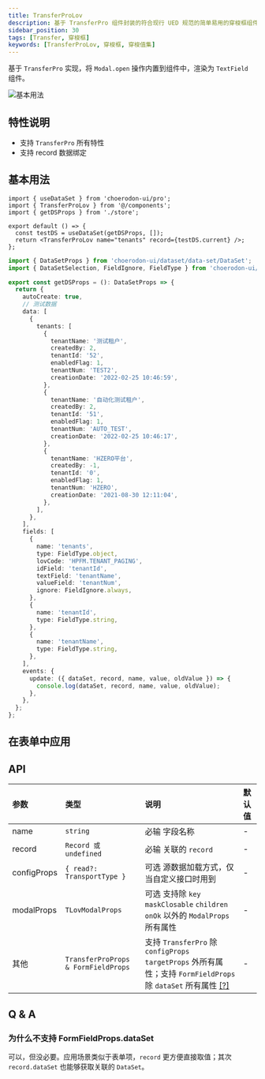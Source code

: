```yaml
---
title: TransferProLov
description: 基于 TransferPro 组件封装的符合现行 UED 规范的简单易用的穿梭框组件。
sidebar_position: 30
tags: [Transfer, 穿梭框]
keywords: [TransferProLov, 穿梭框, 穿梭值集]
---
```


基于 `TransferPro` 实现，将 `Modal.open` 操作内置到组件中，渲染为 `TextField` 组件。

![基本用法](./images/transfer-pro-lov-base.png)

## 特性说明

- 支持 `TransferPro` 所有特性
- 支持 record 数据绑定

## 基本用法


<Tabs>
  <TabItem value="index" label="Index" default>

```tsx title=index.tsx
import { useDataSet } from 'choerodon-ui/pro';
import { TransferProLov } from '@/components';
import { getDSProps } from './store';

export default () => {
  const testDS = useDataSet(getDSProps, []);
  return <TransferProLov name="tenants" record={testDS.current} />;
};
```

</TabItem>
  <TabItem value="data-set" label="DataSet">

```ts {10,42-45} showLineNumbers title=store/index.ts
import { DataSetProps } from 'choerodon-ui/dataset/data-set/DataSet';
import { DataSetSelection, FieldIgnore, FieldType } from 'choerodon-ui/dataset/data-set/enum';

export const getDSProps = (): DataSetProps => {
  return {
    autoCreate: true,
    // 测试数据
    data: [
      {
        tenants: [
          {
            tenantName: '测试租户',
            createdBy: 2,
            tenantId: '52',
            enabledFlag: 1,
            tenantNum: 'TEST2',
            creationDate: '2022-02-25 10:46:59',
          },
          {
            tenantName: '自动化测试租户',
            createdBy: 2,
            tenantId: '51',
            enabledFlag: 1,
            tenantNum: 'AUTO_TEST',
            creationDate: '2022-02-25 10:46:17',
          },
          {
            tenantName: 'HZERO平台',
            createdBy: -1,
            tenantId: '0',
            enabledFlag: 1,
            tenantNum: 'HZERO',
            creationDate: '2021-08-30 12:11:04',
          },
        ],
      },
    ],
    fields: [
      {
        name: 'tenants',
        type: FieldType.object,
        lovCode: 'HPFM.TENANT_PAGING',
        idField: 'tenantId',
        textField: 'tenantName',
        valueField: 'tenantNum',
        ignore: FieldIgnore.always,
      },
      {
        name: 'tenantId',
        type: FieldType.string,
      },
      {
        name: 'tenantName',
        type: FieldType.string,
      },
    ],
    events: {
      update: ({ dataSet, record, name, value, oldValue }) => {
        console.log(dataSet, record, name, value, oldValue);
      },
    },
  };
};
```

  </TabItem>
</Tabs>

## 在表单中应用

## API

| 参数        | 类型                                | 说明                                                                                                                                                 | 默认值 |
| :---------- | :---------------------------------- | :--------------------------------------------------------------------------------------------------------------------------------------------------- | :----- |
| name        | `string`                            | <Highlight color="red">必输</Highlight> 字段名称                                                                                                     | -      |
| record      | `Record 或 undefined`               | <Highlight color="red">必输</Highlight> 关联的 `record`                                                                                              | -      |
| configProps | `{ read?: TransportType }`          | <Highlight>可选</Highlight> 源数据加载方式，仅当自定义接口时用到                                                                                     | -      |
| modalProps  | `TLovModalProps`                    | <Highlight>可选</Highlight> 支持除 `key` `maskClosable` `children` `onOk` 以外的 `ModalProps` 所有属性                                               | -      |
| 其他        | `TransferProProps & FormFieldProps` | 支持 `TransferPro` 除 `configProps` `targetProps` 外所有属性；支持 `FormFieldProps` 除 `dataSet` 所有属性 [[?]](#为什么不支持-formfieldpropsdataset) | -      |

## Q & A

### 为什么不支持 FormFieldProps.dataSet

可以，但没必要。应用场景类似于表单项，`record` 更方便直接取值；其次 `record.dataSet` 也能够获取关联的 `DataSet`。

